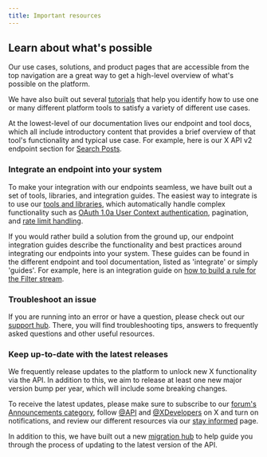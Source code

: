 ```yaml
---
title: Important resources
---
```


## Learn about what's possible

Our use cases, solutions, and product pages that are accessible from the top navigation are a great way to get a high-level overview of what's possible on the platform.

We have also built out several [tutorials](/tutorials) that help you identify how to use one or many different platform tools to satisfy a variety of different use cases.

At the lowest-level of our documentation lives our endpoint and tool docs, which all include introductory content that provides a brief overview of that tool's functionality and typical use case. For example, here is our X API v2 endpoint section for [Search Posts](/x-api/posts/search/introduction).

### Integrate an endpoint into your system

To make your integration with our endpoints seamless, we have built out a set of tools, libraries, and integration guides. The easiest way to integrate is to use our [tools and libraries](/x-api/tools-and-libraries/overview), which automatically handle complex functionality such as [OAuth 1.0a User Context authentication](/resources/fundamentals/authentication#oauth-1-0a-2), pagination, and [rate limit handling](/resources/fundamentals/rate-limits).

If you would rather build a solution from the ground up, our endpoint integration guides describe the functionality and best practices around integrating our endpoints into your system. These guides can be found in the different endpoint and tool documentation, listed as 'integrate' or simply 'guides'. For example, here is an integration guide on [how to build a rule for the Filter stream](/x-api/posts/filtered-stream/integrate/build-a-rule).

### Troubleshoot an issue

If you are running into an error or have a question, please check out our [support hub](https://developer.twitter.com/en/support/twitter-api). There, you will find troubleshooting tips, answers to frequently asked questions and other useful resources.

### Keep up-to-date with the latest releases

We frequently release updates to the platform to unlock new X functionality via the API. In addition to this, we aim to release at least one new major version bump per year, which will include some breaking changes.

To receive the latest updates, please make sure to subscribe to our [forum's Announcements category](https://devcommunity.x.com/c/announcements/22), follow [@API](https://twitter.com/api) and [@XDevelopers](https://twitter.com/XDevelopers) on X and turn on notifications, and review our different resources via our [stay informed](https://developer.x.com/en/stay-informed) page.

In addition to this, we have built out a new [migration hub](/x-api/migrate/overview) to help guide you through the process of updating to the latest version of the API.
